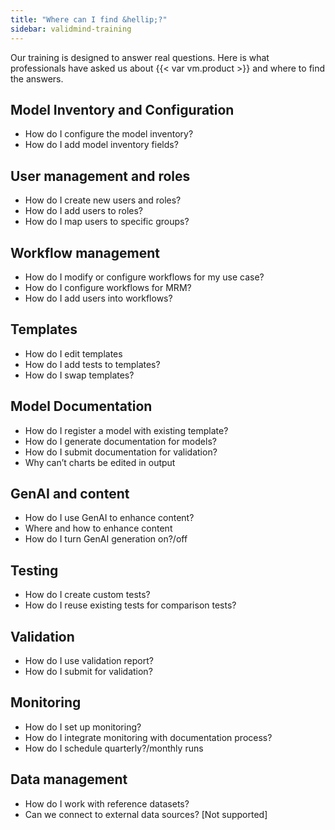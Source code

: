 ```yaml
---
title: "Where can I find &hellip;?"
sidebar: validmind-training
---
```


Our training is designed to answer real questions. Here is what professionals have asked us about {{< var vm.product >}} and where to find the answers.

## Model Inventory and Configuration

- How do I configure the model inventory?
- How do I add model inventory fields?

## User management and roles

- How do I create new users and roles?
- How do I add users to roles?
- How do I map users to specific groups?

## Workflow management

- How do I modify or configure workflows for my use case?
- How do I configure workflows for MRM?
- How do I add users into workflows?

## Templates

- How do I edit templates
- How do I add tests to templates?
- How do I swap templates?

## Model Documentation

- How do I register a model with existing template?
- How do I generate documentation for models?
- How do I submit documentation for validation?
- Why can't charts be edited in output

## GenAI and content

- How do I use GenAI to enhance content?
- Where and how to enhance content
- How do I turn GenAI generation on?/off

## Testing

- How do I create custom tests?
- How do I reuse existing tests for comparison tests?

## Validation

- How do I use validation report?
- How do I submit for validation?

## Monitoring

- How do I set up monitoring?
- How do I integrate monitoring with documentation process?
- How do I schedule quarterly?/monthly runs

## Data management

- How do I work with reference datasets?
- Can we connect to external data sources? [Not supported]